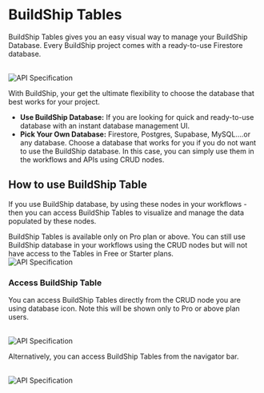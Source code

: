 # BuildShip Tables


BuildShip Tables gives you an easy visual way to manage your BuildShip Database. Every BuildShip project comes with a
ready-to-use Firestore database.

<br />
<Image src={tables1} alt='API Specification' width={1200} />

With BuildShip, your get the ultimate flexibility to choose the database that best works for your project.

- **Use BuildShip Database:** If you are looking for quick and ready-to-use database with an instant database management
  UI.
- **Pick Your Own Database:** Firestore, Postgres, Supabase, MySQL….or any database. Choose a database that works for
  you if you do not want to use the BuildShip database. In this case, you can simply use them in the workflows and APIs
  using CRUD nodes.

## How to use BuildShip Table

If you use BuildShip database, by using these nodes in your workflows - then you can access BuildShip Tables to
visualize and manage the data populated by these nodes.

<Callout type='warning' emoji='⚠️'>
  BuildShip Tables is available only on Pro plan or above. You can still use BuildShip database in your workflows using
  the CRUD nodes but will not have access to the Tables in Free or Starter plans.
</Callout>
<br />
<Image src={tables2} alt='API Specification' width={1200} />

### Access BuildShip Table

You can access BuildShip Tables directly from the CRUD node you are using database icon. Note this will be shown only to
Pro or above plan users.

<br />
<Image src={tables3} alt='API Specification' width={1200} />

Alternatively, you can access BuildShip Tables from the navigator bar.

<br />
<Image src={tables4} alt='API Specification' width={1200} />
